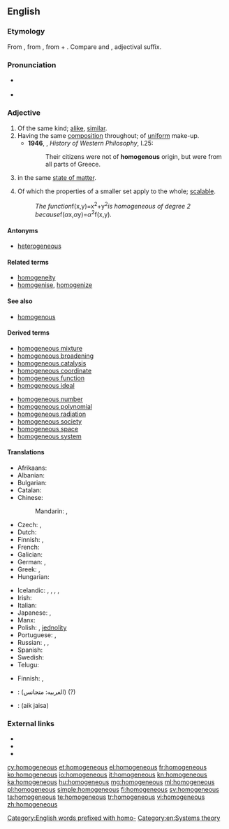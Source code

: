 ==English==

===Etymology===
From {{etyl|ML.|en}} {{term|homogeneus|lang=la}}, from {{etyl|grc|en}} {{term|ὁμογενής||of the same race, family or kind|lang=grc}}, from  {{term|ὁμός||same|tr=homos|lang=grc}} + {{term|γένος|tr=genos||kind|lang=grc}}. Compare {{term|homo-||same|lang=en}} and {{term|-ous|lang=en}}, adjectival suffix.

===Pronunciation===
* {{a|UK}} {{IPA|/hɒ.məˈdʒiː.nɪəs/}}
* {{a|US}} {{IPA|/hɑməˈdʒiniəs/}}

===Adjective===
{{en-adj|-}}

# Of the same kind; [[alike]], [[similar]].
# Having the same [[composition]] throughout; of [[uniform]] make-up.
#* '''1946''', {{w|Bertrand Russell}}, ''History of Western Philosophy'', I.25:
#*: Their citizens were not of '''homogenous''' origin, but were from all parts of Greece.
# {{context|chemistry|lang=en}} in the same [[state of matter]].
# {{context|mathematics|lang=en}} Of which the properties of a smaller set apply to the whole; [[scalable]].
#: ''The function ''f(x,y)=x<sup>2</sup>+y<sup>2</sup>'' is homogeneous of degree 2 because ''f(''α''x,''α''y)=''α''<sup>2</sup>f(x,y)''.''

====Antonyms====
* [[heterogeneous]]

====Related terms====
* [[homogeneity]]
* [[homogenise]], [[homogenize]]

====See also====
* [[homogenous]]

====Derived terms====
{{top2}}
* [[homogeneous mixture]]
* [[homogeneous broadening]]
* [[homogeneous catalysis]]
* [[homogeneous coordinate]]
* [[homogeneous function]]
* [[homogeneous ideal]]
{{mid2}}
* [[homogeneous number]]
* [[homogeneous polynomial]]
* [[homogeneous radiation]]
* [[homogeneous society]]
* [[homogeneous space]]
* [[homogeneous system]]
{{bottom}}

====Translations====
{{trans-top|of the same kind; alike, similar}}
* Afrikaans: {{t-|af|homogeen}}
* Albanian: {{t-|sq|homogjen}}
* Bulgarian: {{t+|bg|еднороден|sc=Cyrl}}
* Catalan: {{t|ca|homogeni}}
* Chinese:
*: Mandarin: {{t|cmn|同質|sc=Hani}}, {{t|cmn|同质|tr=tóngzhí, tóngzhì|sc=Hani}}
* Czech: {{t-|cs|stejnorodý}}, {{t-|cs|homogenní}}
* Dutch: {{t+|nl|homogeen}}
* Finnish: {{t+|fi|samanlainen}}, {{t+|fi|homogeeninen}}
* French: {{t+|fr|homogène}}
* Galician: {{t+|gl|homoxéneo}}
* German: {{t+|de|homogen}}, {{t+|de|gleichartig}}
* Greek: {{t+|el|ομοιογενής|m|f|tr=omoiogenís|sc=Grek}}, {{t+|el|ομογενής|m|f|tr=omogenís|sc=Grek}}
* Hungarian: {{t+|hu|homogén}}
{{trans-mid}}
* Icelandic: {{t-|is|einsleitur|m}}, {{t-|is|einleitur|m}}, {{t-|is|eingerður|m}}, {{t-|is|samkynja|m}}, {{t-|is|samleitur|m}}
* Irish: {{t-|ga|aonchineálach}}
* Italian: {{t+|it|omogeneo}}
* Japanese: {{t-|ja|均質|tr=きんしつ, kinshitsu|sc=Jpan}}, {{t-|ja|同質|tr=どうしつ, dōshitsu|sc=Jpan}}
* Manx: {{t-|gv|cocheintagh}}
* Polish: {{t-|pl|jednorodny|m}}, [[jednolity]] {{m}}
* Portuguese: {{t+|pt|homogêneo}}, {{t+|pt|homogéneo}}
* Russian: {{t+|ru|однородный|tr=odnoródnyj}}, {{t+|ru|гомогенный|tr=gomogénnyj}}, {{t+|ru|единообразный|tr=jedinoobráznyj|sc=Cyrl}}
* Spanish: {{t+|es|homogéneo}}
* Swedish: {{t+|sv|homogen}}
* Telugu: {{t+|te|సజాతి|tr=sajaathi|sc=Telu}}
{{trans-bottom}}

{{trans-top|having the same composition throughout}}
* Finnish: {{t|fi|tasa-aineinen}}, {{t|fi|homogeeninen}}
{{trans-mid}}
{{trans-bottom}}

{{checktrans-top}}
* {{ttbc|ar}}: (العربيه: متجانس) (?) {{attention|ar}}
* {{ttbc|ur}}: (aik jaisa) {{rfscript|Arabic}}
{{trans-bottom}}

===External links===
* {{R:Webster 1913}}
* {{R:Century 1911}}
* {{R:OneLook}}

[[Category:English words prefixed with homo-]]
[[Category:en:Systems theory]]

[[cy:homogeneous]]
[[et:homogeneous]]
[[el:homogeneous]]
[[fr:homogeneous]]
[[ko:homogeneous]]
[[io:homogeneous]]
[[it:homogeneous]]
[[kn:homogeneous]]
[[ka:homogeneous]]
[[hu:homogeneous]]
[[mg:homogeneous]]
[[ml:homogeneous]]
[[pl:homogeneous]]
[[simple:homogeneous]]
[[fi:homogeneous]]
[[sv:homogeneous]]
[[ta:homogeneous]]
[[te:homogeneous]]
[[tr:homogeneous]]
[[vi:homogeneous]]
[[zh:homogeneous]]